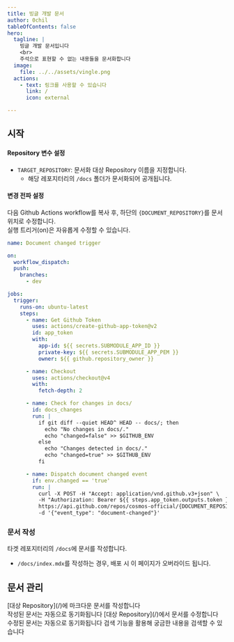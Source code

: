 ```yaml
---
title: 빙글 개발 문서
author: 0chil
tableOfContents: false
hero:
  tagline: | 
    빙글 개발 문서입니다
    <br>
    주석으로 표현할 수 없는 내용들을 문서화합니다
  image:
    file: ../../assets/vingle.png
  actions:
    - text: 링크를 사용할 수 있습니다
      link: /
      icon: external

---
```



## 시작

#### Repository 변수 설정
- `TARGET_REPOSITORY`: 문서화 대상 Repository 이름을 지정합니다.
  - 해당 레포지터리의 `/docs` 폴더가 문서화되어 공개됩니다.

#### 변경 전파 설정

다음 Github Actions workflow를 복사 후, 하단의 `{DOCUMENT_REPOSITORY}`를 문서 위치로 수정합니다.  
실행 트리거(on)은 자유롭게 수정할 수 있습니다.

```yaml
name: Document changed trigger

on:
  workflow_dispatch:
  push:
    branches:
      - dev

jobs:
  trigger:
    runs-on: ubuntu-latest
    steps:
      - name: Get Github Token
        uses: actions/create-github-app-token@v2
        id: app_token
        with:
          app-id: ${{ secrets.SUBMODULE_APP_ID }}
          private-key: ${{ secrets.SUBMODULE_APP_PEM }}
          owner: ${{ github.repository_owner }}

      - name: Checkout
        uses: actions/checkout@v4
        with:
          fetch-depth: 2

      - name: Check for changes in docs/
        id: docs_changes
        run: |
          if git diff --quiet HEAD^ HEAD -- docs/; then
            echo "No changes in docs/."
            echo "changed=false" >> $GITHUB_ENV
          else
            echo "Changes detected in docs/."
            echo "changed=true" >> $GITHUB_ENV
          fi

      - name: Dispatch document changed event
        if: env.changed == 'true'
        run: |
          curl -X POST -H "Accept: application/vnd.github.v3+json" \
          -H "Authorization: Bearer ${{ steps.app_token.outputs.token }}" \
          https://api.github.com/repos/cosmos-official/{DOCUMENT_REPOSITORY}/dispatches \
          -d '{"event_type": "document-changed"}'
```


### 문서 작성
타겟 레포지터리의 `/docs`에 문서를 작성합니다.
- `/docs/index.mdx`를 작성하는 경우, 배포 시 이 페이지가 오버라이드 됩니다.

## 문서 관리

<CardGrid stagger>
	<Card title="문서 작성" icon="add-document">
    [대상 Repository](/)에 마크다운 문서를 작성합니다<br/>
    작성된 문서는 자동으로 동기화됩니다
	</Card>
	<Card title="문서 수정" icon="pencil">
    [대상 Repository](/)에서 문서를 수정합니다<br/>
		수정된 문서는 자동으로 동기화됩니다
	</Card>
	<Card title="검색" icon="magnifier">
		검색 기능을 활용해 궁금한 내용을 검색할 수 있습니다
	</Card>
</CardGrid>

